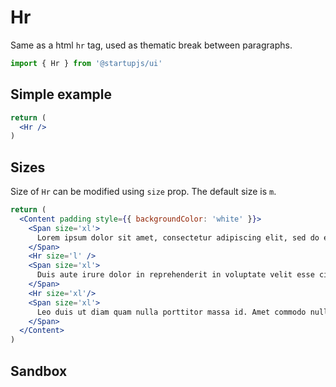 
# Hr

Same as a html `hr` tag, used as thematic break between paragraphs.

```jsx
import { Hr } from '@startupjs/ui'
```

## Simple example

```jsx example
return (
  <Hr />
)
```

## Sizes

Size of `Hr` can be modified using `size` prop. The default size is `m`.

```jsx example
return (
  <Content padding style={{ backgroundColor: 'white' }}>
    <Span size='xl'>
      Lorem ipsum dolor sit amet, consectetur adipiscing elit, sed do eiusmod tempor incididunt ut labore et dolore magna aliqua. Ut enim ad minim veniam, quis nostrud exercitation ullamco laboris nisi ut aliquip ex ea commodo consequat.
    </Span>
    <Hr size='l' />
    <Span size='xl'>
      Duis aute irure dolor in reprehenderit in voluptate velit esse cillum dolore eu fugiat nulla pariatur. Excepteur sint occaecat cupidatat non proident, sunt in culpa qui officia deserunt mollit anim id est laborum.
    </Span>
    <Hr size='xl'/>
    <Span size='xl'>
      Leo duis ut diam quam nulla porttitor massa id. Amet commodo nulla facilisi nullam vehicula ipsum a arcu. Sed blandit libero volutpat sed. Elit duis tristique sollicitudin nibh sit amet commodo. Euismod nisi porta lorem mollis aliquam ut. Ultrices vitae auctor eu augue
    </Span>
  </Content>
)
```

## Sandbox

<Sandbox Component={Hr} />
